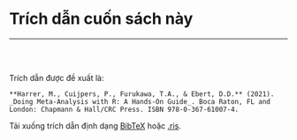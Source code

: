 # Trích dẫn cuốn sách này {-}

---

<br></br>

Trích dẫn được đề xuất là:

```block
**Harrer, M., Cuijpers, P., Furukawa, T.A., & Ebert, D.D.** (2021). _Doing Meta-Analysis with R: A Hands-On Guide_. Boca Raton, FL and London: Chapmann & Hall/CRC Press. ISBN 978-0-367-61007-4.
```

Tải xuống trích dẫn định dạng [BibTeX](https://www.protectlab.org/meta-analysis-in-r/data/citation.bib) hoặc [.ris](https://www.protectlab.org/meta-analysis-in-r/data/citation.ris).


<br></br>
